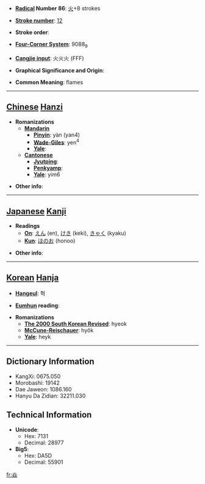 * '''[[Wiktionary:Chinese radical index| Radical]] Number 86''': [[Wiktionary:Chinese radical index 火|火]]+8 strokes

* '''[[Wiktionary:Chinese total strokes index|Stroke number]]''': [[Wiktionary:Chinese total strokes index 12|12]]

* '''Stroke order''': 

* '''[[Wiktionary:Chinese four corner index|Four-Corner System]]''': 9088<sub>9</sub>

* '''[[Wiktionary:Chinese Cangjie index|Cangjie input]]''': 火火火 (FFF)

* '''Graphical Significance and Origin''': 

* '''Common Meaning''': flames

----

== [[Chinese]] [[Hanzi]] ==

* '''Romanizations'''
** '''[[Mandarin]]'''
*** '''[[Pinyin]]''': yàn (yan4)
*** '''[[Wade-Giles]]''': yen<sup>4</sup>
*** '''[[Yale]]''': 
** '''[[Cantonese]]'''
*** '''[[Jyutping]]''':
*** '''[[Penkyamp]]''': 
*** '''[[Yale]]''': yim6

* '''Other info''': 

----

== [[Japanese]] [[Kanji]] ==

* '''Readings'''
** '''[[On]]''': [[えん]] (en), [[けき]] (keki), [[きゃく]] (kyaku)
** '''[[Kun]]''': [[ほのお]] (honoo)

* '''Other info''':  

----

== [[Korean]] [[Hanja]] ==

* '''[[Hangeul]]''': 혁

* '''[[Eumhun]] reading''': 

* '''Romanizations'''
** '''[[The 2000 South Korean Revised Romanization|The 2000 South Korean Revised]]''': hyeok
** '''[[McCune-Reischauer]]''': hyŏk
** '''[[Yale]]''': heyk

----

== Dictionary Information ==

* KangXi: 0675.050
* Morobashi: 19142
* Dae Jaweon: 1086.160
* Hanyu Da Zidian: 32211.030

== Technical Information ==

* '''Unicode''':
** Hex: 7131
** Decimal: 28977
* '''Big5''':
** Hex: DA5D
** Decimal: 55901

[[fr:焱]]